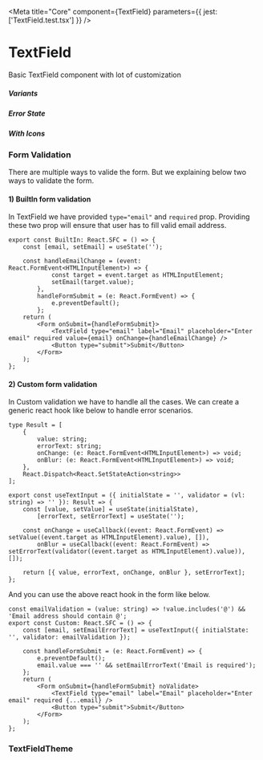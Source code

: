 
<Meta title="Core" component={TextField} parameters={{ jest: ['TextField.test.tsx'] }} />

# TextField

Basic TextField component with lot of customization

<Preview withToolbar>
    <Story name="TextField" parameters={{ decorators: [withKnobs] }}>
        <TextField
            id="storybook-input"
            type="email"
            variant={select('Variant', variants, 'filled')}
            fullWidth={boolean('Full Width', false)}
            disabled={boolean('Disabled', false)}
            label={text('Label', 'Email')}
            required={boolean('Required', false)}
            placeholder={text('Placeholder', 'Enter Email')}
            helperText={text('Helper Text', 'Email Valid Address')}
            errorText={text('Error Text', '')}
        />
    </Story>
</Preview>

##### Variants

<Preview withToolbar>
    <TextField id="outline" type="Name" variant="outlined" label="Address" defaultValue="Demo" helperText="Outlined" />
    <TextField id="filled" type="Name" variant="filled" label="Address" defaultValue="Demo" helperText="Filled" />
</Preview>

##### Error State

<Preview withToolbar>
    <TextField id="outline" type="Name" variant="outlined" label="Address" defaultValue="Demo" errorText="Something wrong" />
    <TextField id="filled" type="Name" variant="filled" label="Address" defaultValue="Demo" errorText="Something wrong" />
</Preview>

##### With Icons

<Preview withToolbar>
    <TextField id="outline-prefix" type="Name" variant="outlined" label="Address" prefix={AddCircleOutlineIcon} />
    <TextField id="outline-suffix" type="Name" variant="outlined" label="Address" suffix={CheckIcon} />
    <TextField id="filled-prefix" type="Name" variant="filled" label="Address" prefix={AddCircleIcon} />
    <TextField id="filled-suffix" type="Name" variant="filled" label="Address" suffix={CheckIcon} />
</Preview>

<Props of={TextField} />

### Form Validation

There are multiple ways to valide the form. But we explaining below two ways to validate the form.

#### 1) BuiltIn form validation

In TextField we have provided `type="email"` and `required` prop. Providing these two prop will ensure that user has to fill valid email address.

```tsx
export const BuiltIn: React.SFC = () => {
    const [email, setEmail] = useState('');

    const handleEmailChange = (event: React.FormEvent<HTMLInputElement>) => {
            const target = event.target as HTMLInputElement;
            setEmail(target.value);
        },
        handleFormSubmit = (e: React.FormEvent) => {
            e.preventDefault();
        };
    return (
        <Form onSubmit={handleFormSubmit}>
            <TextField type="email" label="Email" placeholder="Enter email" required value={email} onChange={handleEmailChange} />
            <Button type="submit">Submit</Button>
        </Form>
    );
};
```

<Preview>
    <BuiltIn />
</Preview>

#### 2) Custom form validation

In Custom validation we have to handle all the cases. We can create a generic react hook like below to handle error scenarios.

```tsx
type Result = [
    {
        value: string;
        errorText: string;
        onChange: (e: React.FormEvent<HTMLInputElement>) => void;
        onBlur: (e: React.FormEvent<HTMLInputElement>) => void;
    },
    React.Dispatch<React.SetStateAction<string>>
];

export const useTextInput = ({ initialState = '', validator = (vl: string) => '' }): Result => {
    const [value, setValue] = useState(initialState),
        [errorText, setErrorText] = useState('');

    const onChange = useCallback((event: React.FormEvent) => setValue((event.target as HTMLInputElement).value), []),
        onBlur = useCallback((event: React.FormEvent) => setErrorText(validator((event.target as HTMLInputElement).value)), []);

    return [{ value, errorText, onChange, onBlur }, setErrorText];
};
```

And you can use the above react hook in the form like below.

```tsx
const emailValidation = (value: string) => !value.includes('@') && 'Email address should contain @';
export const Custom: React.SFC = () => {
    const [email, setEmailErrorText] = useTextInput({ initialState: '', validator: emailValidation });

    const handleFormSubmit = (e: React.FormEvent) => {
        e.preventDefault();
        email.value === '' && setEmailErrorText('Email is required');
    };
    return (
        <Form onSubmit={handleFormSubmit} noValidate>
            <TextField type="email" label="Email" placeholder="Enter email" required {...email} />
            <Button type="submit">Submit</Button>
        </Form>
    );
};
```

<Preview>
    <Custom />
</Preview>

### TextFieldTheme

<Props of={ThemeInterface} />
